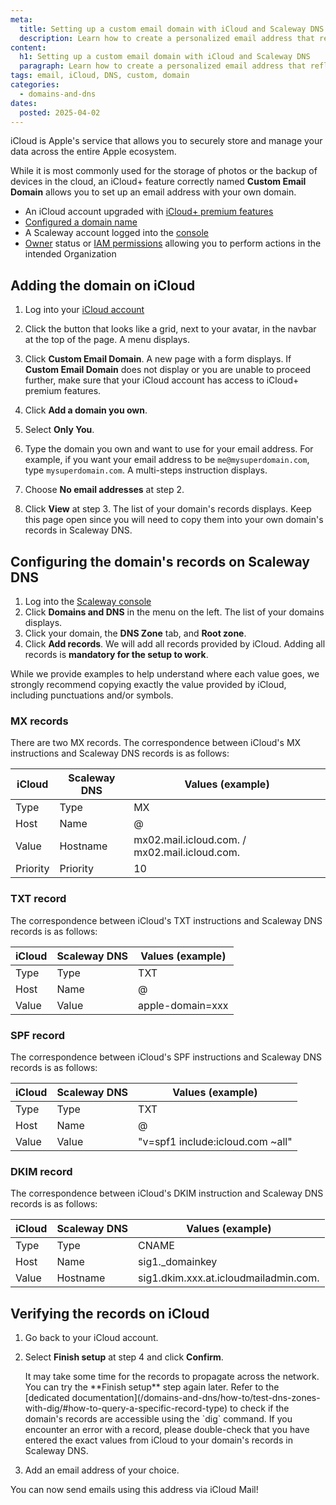 ```yaml
---
meta:
  title: Setting up a custom email domain with iCloud and Scaleway DNS
  description: Learn how to create a personalized email address that reflects your brand or personal identity, using iCloud and Scaleway features.
content:
  h1: Setting up a custom email domain with iCloud and Scaleway DNS
  paragraph: Learn how to create a personalized email address that reflects your brand or personal identity, using iCloud and Scaleway features.
tags: email, iCloud, DNS, custom, domain
categories:
  - domains-and-dns
dates:
  posted: 2025-04-02
---
```




iCloud is Apple's service that allows you to securely store and manage your data across the entire Apple ecosystem.

While it is most commonly used for the storage of photos or the backup of devices in the cloud, an iCloud+ feature correctly named **Custom Email Domain** allows you to set up an email address with your own domain.

<Requirements />

- An iCloud account upgraded with [iCloud+ premium features](https://support.apple.com/en-us/108047)
- [Configured a domain name](/domains-and-dns/quickstart/)
- A Scaleway account logged into the [console](https://console.scaleway.com)
- [Owner](/iam/concepts/#owner) status or [IAM permissions](/iam/concepts/#permission) allowing you to perform actions in the intended Organization


## Adding the domain on iCloud

1. Log into your [iCloud account](https://www.icloud.com/)
2. Click the button that looks like a grid, next to your avatar, in the navbar at the top of the page. A menu displays.
    <Lightbox image={image} alt="" />
3. Click **Custom Email Domain**. A new page with a form displays.
    <Message type="important">
      If **Custom Email Domain** does not display or you are unable to proceed further, make sure that your iCloud account has access to iCloud+ premium features.
    </Message>

    <Lightbox image={image2} alt="" />
4. Click **Add a domain you own**.
5. Select **Only You**.
6. Type the domain you own and want to use for your email address. For example, if you want your email address to be `me@mysuperdomain.com`, type `mysuperdomain.com`. A multi-steps instruction displays.
    <Lightbox image={image3} alt="" />
7. Choose **No email addresses** at step 2.
8. Click **View** at step 3. The list of your domain's records displays. Keep this page open since you will need to copy them into your own domain's records in Scaleway DNS.
    <Lightbox image='scaleway-icloud-records' alt="" />

## Configuring the domain's records on Scaleway DNS

1. Log into the [Scaleway console](https://console.scaleway.com)
2. Click **Domains and DNS** in the menu on the left. The list of your domains displays.
3. Click your domain, the **DNS Zone** tab, and **Root zone**.
4. Click **Add records**. We will add all records provided by iCloud. Adding all records is **mandatory for the setup to work**.

<Message type="note">
  While we provide examples to help understand where each value goes, we strongly recommend copying exactly the value provided by iCloud, including punctuations and/or symbols.
</Message>

### MX records

There are two MX records. The correspondence between iCloud's MX instructions and Scaleway DNS records is as follows:

| iCloud       | Scaleway DNS        | Values (example)                              |
| ------------ | ------------------- | --------------------------------------------- |
| Type         | Type                | MX                                            |
| Host         | Name                | @                                             |
| Value        | Hostname            | mx02.mail.icloud.com. / mx02.mail.icloud.com. |
| Priority     | Priority            | 10                                            |

<Lightbox image={image5} alt="" />

### TXT record

The correspondence between iCloud's TXT instructions and Scaleway DNS records is as follows:

| iCloud       | Scaleway DNS        | Values (example) |
| ------------ | ------------------- | -----------------|
| Type         | Type                | TXT              |
| Host         | Name                | @                |
| Value        | Value               | apple-domain=xxx |

<Lightbox image={image6} alt="" />

### SPF record

The correspondence between iCloud's SPF instructions and Scaleway DNS records is as follows:

| iCloud       | Scaleway DNS        | Values (example)                 |
| ------------ | ------------------- | -------------------------------- |
| Type         | Type                | TXT                              |
| Host         | Name                | @                                |
| Value        | Value               | "v=spf1 include:icloud.com ~all" |

<Lightbox image={image7} alt="" />

### DKIM record

The correspondence between iCloud's DKIM instruction and Scaleway DNS records is as follows:

| iCloud       | Scaleway DNS        | Values (example)                      |
| ------------ | ------------------- | --------------------------------------|
| Type         | Type                | CNAME                                 |
| Host         | Name                | sig1._domainkey                       |
| Value        | Hostname            | sig1.dkim.xxx.at.icloudmailadmin.com. |

<Lightbox image={image8} alt="" />


## Verifying the records on iCloud

1. Go back to your iCloud account.
2. Select **Finish setup** at step 4 and click **Confirm**.
    <Lightbox image={image9} alt="" />

    <Message type="note">
      It may take some time for the records to propagate across the network. You can try the **Finish setup** step again later. Refer to the [dedicated documentation](/domains-and-dns/how-to/test-dns-zones-with-dig/#how-to-query-a-specific-record-type) to check if the domain's records are accessible using the `dig` command.
    </Message>

    <Message type="important">
      If you encounter an error with a record, please double-check that you have entered the exact values from iCloud to your domain's records in Scaleway DNS.
    </Message>
3. Add an email address of your choice.
    <Lightbox image={image10} alt="" />

You can now send emails using this address via iCloud Mail!


